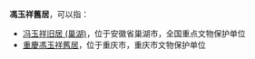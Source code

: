 '''馮玉祥舊居'''，可以指：
*[[冯玉祥旧居_(巢湖)|冯玉祥旧居 (巢湖)]]，位于安徽省巢湖市，全国重点文物保护单位
*[[重慶馮玉祥舊居|重慶馮玉祥舊居]]，位于重庆市，重庆市文物保护单位

{{Disambiguation|F|Cat=五字名人故居消歧义}}